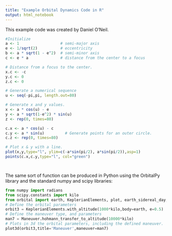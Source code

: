 ```yaml
---
title: "Example Orbital Dynamics Code in R"
output: html_notebook
---
```


This example code was created by Daniel O'Neil.


```r
#Initialize
a <- 1                  # semi-major axis
e <- 1/sqrt(2)          # eccentricity
b <- a * sqrt(1 - e^2)  # semi-minor axis
c <- e * a              # distance from the center to a focus

# Distance from a focus to the center.
x.c <- -c
y.c <- 0
z.c <- 0

# Generate a numerical sequence
u <- seq(-pi,pi, length.out=80)

# Generate x and y values.
x <- a * cos(u) - e
y <- a * sqrt(1-e^2) * sin(u)
z <- rep(0, times=80)

c.x <- a * cos(u) - c
c.y <- a * sin(u)         # Generate points for an outer circle.
c.z <- rep(0, times=80)

# Plot x & y with a line.
plot(x,y,type="l", ylim=c(-a*sin(pi/2), a*sin(pi/2)),asp=1)
points(c.x,c.y,type="l", col="green")




```

The same sort of function can be produced in Python using the OrbitalPy library and the standard numpy and scipy libraries:
```python
from numpy import radians
from scipy.constants import kilo
from orbital import earth, KeplerianElements, plot, earth_sidereal_day, Maneuver,plot3d
# Define the orbital parameters
orbit3 = KeplerianElements.with_altitude(1000*kilo,body=earth, e=0.5)
# Define the maneuver type, and parameters
man7 = Maneuver.hohmann_transfer_to_altitude(10000*kilo)
# Plots in 3d the orbital parameters, including the defined maneuver.
plot3d(orbit3,title='Maneuver',maneuver=man7)

```

